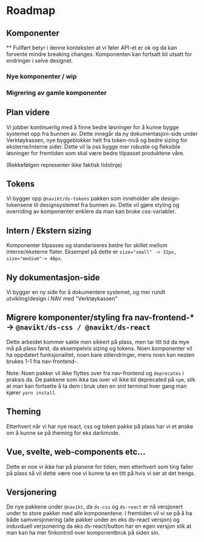 
<Meta title="ds-react/Roadmap" />

# Roadmap

## Komponenter

\*\* Fullført betyr i denne konteksten at vi føler API-et er ok og da kan forvente mindre breaking changes.
Komponenten kan fortsatt bli utsatt for endringer i selve designet.

### Nye komponenter / wip

<NewCompTable />

### Migrering av gamle komponenter

<OldCompTable />

## Plan videre

Vi jobber kontinuerlig med å finne bedre løsninger for å kunne bygge systemet opp fra bunnen av. Dette innegår da
ny dokumentasjon-side under Verktøykassen, nye byggeblokker helt fra token-nivå og bedre sizing for eksterne/interne sider.
Dette vil la oss bygge mer robuste og fleksible løsninger for fremtiden som skal være bedre tilpasset produktene våre.

(Rekkefølgen representer ikke faktisk tidslinje)

## Tokens

Vi bygger opp `@navikt/ds-tokens` pakken som inneholder alle design-tokensene til designsystemet fra bunnen av.
Dette vil gjøre styling og overriding av komponenter enklere da man kan bruke css-variabler.

## Intern / Ekstern sizing

Komponenter tilpasses og standariseres bedre for skillet mellom interne/eksterne flater.
Eksempel på dette er `size="small" -> 32px, size="medium"-> 48px`.

## Ny dokumentasjon-side

Vi bygger en ny side for å dokumentere systemet, og mer rundt utvikling/design i NAV med "Verktøykassen"

## Migrere komponenter/styling fra nav-frontend-\* -> `@navikt/ds-css / @navikt/ds-react`

Dette arbeidet kommer sakte men sikkert på plass, men tar litt tid da mye må på plass først, da eksempelvis sizing og tokens.
Noen komponenter vil ha oppdatert funksjonalitet, noen bare stilendringer, mens noen kan nesten brukes 1-1 fra nav-frontend-.

Note: Noen pakker vil ikke flyttes over fra nav-frontend og `deprecates` i praksis da. De pakkene som ikka tas over vil ikke bli deprecated på `npm`, slik at man kan fortsette å ta dem i bruk uten en sint terminal hver gang man kjører `yarn install`.

## Theming

Etterhvert når vi har nye react, css og token pakke på plass har vi et ønske om å kunne se på theming for
eks darkmode.

## Vue, svelte, web-components etc...

Dette er noe vi ikke har på planene for tiden, men etterhvert som ting faller på plass så vil dette være
noe vi kunne ta en titt på hvis vi ser at det trengs.

## Versjonering

De nye pakkene under `@navikt`, da `ds-css` og `ds-react` er nå versjonert under to store pakker med alle komponentene. I fremtiden vil vi se på å
ha både samversjonering (alle pakker under en eks ds-react versjon) og induvduell verjsonering da eks ds-react/button har en egen versjon
slik at man kan ha mer finkontroll over komponentbruk på siden sin.
